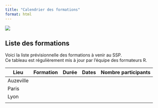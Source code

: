 ```yaml
---
title: "Calendrier des formations"
format: html
---
```


![](../img/bandeau_agreste.jpg)

## Liste des formations

Voici la liste prévisionnelle des formations à venir au SSP.\
Ce tableau est régulièrement mis à jour par l'équipe des formateurs R.

| Lieu      | Formation | Durée | Dates | Nombre participants |
|-----------|-----------|-------|-------|---------------------|
| Auzeville |           |       |       |                     |
| Paris     |           |       |       |                     |
| Lyon      |           |       |       |                     |
|           |           |       |       |                     |
